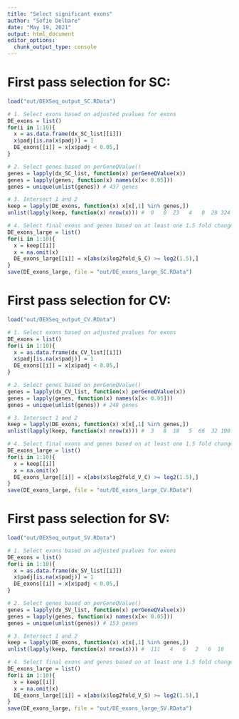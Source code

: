 ---
title: "Select significant exons"
author: "Sofie Delbare"
date: "May 19, 2021"
output: html_document
editor_options: 
  chunk_output_type: console
---

# First pass selection for SC:

```{r}
load("out/DEXSeq_output_SC.RData")

# 1. Select exons based on adjusted pvalues for exons
DE_exons = list()
for(i in 1:10){
  x = as.data.frame(dx_SC_list[[i]])
  x$padj[is.na(x$padj)] = 1
  DE_exons[[i]] = x[x$padj < 0.05,]
}

# 2. Select genes based on perGeneQValue()
genes = lapply(dx_SC_list, function(x) perGeneQValue(x))
genes = lapply(genes, function(x) names(x[x< 0.05]))
genes = unique(unlist(genes)) # 437 genes

# 3. Intersect 1 and 2
keep = lapply(DE_exons, function(x) x[x[,1] %in% genes,])
unlist(lapply(keep, function(x) nrow(x))) #  0   0  23   4   0  28 324   5 361 115

# 4. Select final exons and genes based on at least one 1.5 fold change for significant exon
DE_exons_large = list()
for(i in 1:10){
  x = keep[[i]]
  x = na.omit(x)
  DE_exons_large[[i]] = x[abs(x$log2fold_S_C) >= log2(1.5),]
}
save(DE_exons_large, file = "out/DE_exons_large_SC.RData")
```


# First pass selection for CV:

```{r}
load("out/DEXSeq_output_CV.RData")

# 1. Select exons based on adjusted pvalues for exons
DE_exons = list()
for(i in 1:10){
  x = as.data.frame(dx_CV_list[[i]])
  x$padj[is.na(x$padj)] = 1
  DE_exons[[i]] = x[x$padj < 0.05,]
}

# 2. Select genes based on perGeneQValue()
genes = lapply(dx_CV_list, function(x) perGeneQValue(x))
genes = lapply(genes, function(x) names(x[x< 0.05]))
genes = unique(unlist(genes)) # 248 genes

# 3. Intersect 1 and 2
keep = lapply(DE_exons, function(x) x[x[,1] %in% genes,])
unlist(lapply(keep, function(x) nrow(x))) #  3   8  18   5  66  32 100   4  51 147

# 4. Select final exons and genes based on at least one 1.5 fold change for significant exon
DE_exons_large = list()
for(i in 1:10){
  x = keep[[i]]
  x = na.omit(x)
  DE_exons_large[[i]] = x[abs(x$log2fold_V_C) >= log2(1.5),]
}
save(DE_exons_large, file = "out/DE_exons_large_CV.RData")
```

# First pass selection for SV:

```{r}
load("out/DEXSeq_output_SV.RData")

# 1. Select exons based on adjusted pvalues for exons
DE_exons = list()
for(i in 1:10){
  x = as.data.frame(dx_SV_list[[i]])
  x$padj[is.na(x$padj)] = 1
  DE_exons[[i]] = x[x$padj < 0.05,]
}

# 2. Select genes based on perGeneQValue()
genes = lapply(dx_SV_list, function(x) perGeneQValue(x))
genes = lapply(genes, function(x) names(x[x< 0.05]))
genes = unique(unlist(genes)) # 153 genes

# 3. Intersect 1 and 2
keep = lapply(DE_exons, function(x) x[x[,1] %in% genes,])
unlist(lapply(keep, function(x) nrow(x))) #  111   4   6   2   6  18   2   0   0  75

# 4. Select final exons and genes based on at least one 1.5 fold change for significant exon
DE_exons_large = list()
for(i in 1:10){
  x = keep[[i]]
  x = na.omit(x)
  DE_exons_large[[i]] = x[abs(x$log2fold_V_S) >= log2(1.5),]
}
save(DE_exons_large, file = "out/DE_exons_large_SV.RData")
```


